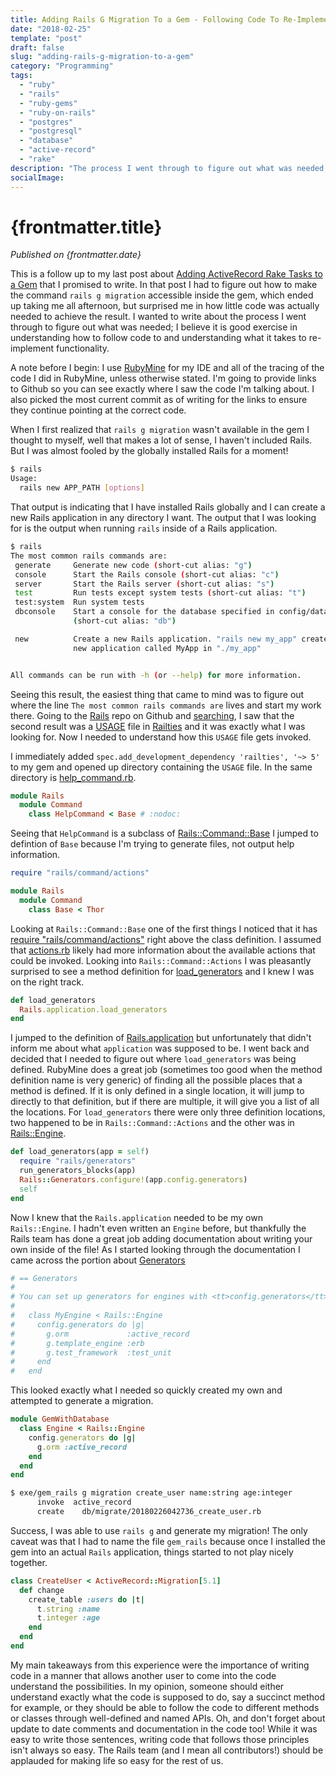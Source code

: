 ```yaml
---
title: Adding Rails G Migration To a Gem - Following Code To Re-Implement Functionality
date: "2018-02-25"
template: "post"
draft: false
slug: "adding-rails-g-migration-to-a-gem"
category: "Programming"
tags:
  - "ruby"
  - "rails"
  - "ruby-gems"
  - "ruby-on-rails"
  - "postgres"
  - "postgresql"
  - "database"
  - "active-record"
  - "rake"
description: "The process I went through to figure out what was needed; I believe it is good exercise in understanding how to follow code to and understanding what it takes to re-implement functionality."
socialImage:
---
```



# {frontmatter.title}

<PublishedOnOldBlog />

_Published on {frontmatter.date}_

This is a follow up to my last post about [Adding ActiveRecord Rake Tasks to a Gem](https://jer-k.github.io/add-active-record-rake-tasks-to-gem/) that I promised to write.
In that post I had to figure out how to make the command `rails g migration` accessible inside the gem, which ended
up taking me all afternoon, but surprised me in how little code was actually needed to achieve the result. I wanted to
write about the process I went through to figure out what was needed; I believe it is good exercise in understanding
how to follow code to and understanding what it takes to re-implement functionality.

A note before I begin: I use [RubyMine](https://www.jetbrains.com/ruby/) for my IDE and all of the tracing of the code I did in RubyMine, unless
otherwise stated. I'm going to provide links to Github so you can see exactly where I saw the code I'm talking about.
I also picked the most current commit as of writing for the links to ensure they continue pointing at the correct code.

When I first realized that `rails g migration` wasn't available in the gem I thought to myself, well that makes a lot
of sense, I haven't included Rails. But I was almost fooled by the globally installed Rails for a moment!

```bash
$ rails
Usage:
  rails new APP_PATH [options]
```

That output is indicating that I have installed Rails globally and I can create a new Rails application in any directory
I want. The output that I was looking for is the output when running `rails` inside of a Rails application.

```bash
$ rails
The most common rails commands are:
 generate     Generate new code (short-cut alias: "g")
 console      Start the Rails console (short-cut alias: "c")
 server       Start the Rails server (short-cut alias: "s")
 test         Run tests except system tests (short-cut alias: "t")
 test:system  Run system tests
 dbconsole    Start a console for the database specified in config/database.yml
              (short-cut alias: "db")

 new          Create a new Rails application. "rails new my_app" creates a
              new application called MyApp in "./my_app"


All commands can be run with -h (or --help) for more information.
```

Seeing this result, the easiest thing that came to mind was to figure out where the line `The most common rails commands are`
lives and start my work there. Going to the [Rails](https://github.com/rails/rails) repo on Github and [searching](https://github.com/rails/rails/search?utf8=%E2%9C%93&q=The+most+common+rails+commands+are&type=), I saw that the second
result was a [USAGE](https://github.com/rails/rails/blob/ae3e241b573b450fd9ce694a458ad942a8bd6b03/railties/lib/rails/commands/help/USAGE) file in [Railties](https://github.com/rails/rails/tree/master/railties) and it was exactly what I was looking for. Now I needed to understand
how this `USAGE` file gets invoked.

I immediately added `spec.add_development_dependency 'railties', '~> 5'` to my gem and opened up directory containing
the `USAGE` file. In the same directory is [help_command.rb](https://github.com/rails/rails/blob/ae3e241b573b450fd9ce694a458ad942a8bd6b03/railties/lib/rails/commands/help/help_command.rb).

```ruby
module Rails
  module Command
    class HelpCommand < Base # :nodoc:
```

Seeing that `HelpCommand` is a subclass of [Rails::Command::Base](https://github.com/rails/rails/blob/ae3e241b573b450fd9ce694a458ad942a8bd6b03/railties/lib/rails/command/base.rb) I jumped to defintion of `Base` because I'm
trying to generate files, not output help information.

```ruby
require "rails/command/actions"

module Rails
  module Command
    class Base < Thor
```

Looking at `Rails::Command::Base` one of the first things I noticed that it has [require "rails/command/actions"](https://github.com/rails/rails/blob/ae3e241b573b450fd9ce694a458ad942a8bd6b03/railties/lib/rails/command/base.rb#L9)
right above the class definition. I assumed that [actions.rb](https://github.com/rails/rails/blob/ae3e241b573b450fd9ce694a458ad942a8bd6b03/railties/lib/rails/command/actions.rb) likely had more information about the available actions
that could be invoked.
Looking into `Rails::Command::Actions` I was pleasantly surprised to see a method definition for [load_generators](https://github.com/rails/rails/blob/ae3e241b573b450fd9ce694a458ad942a8bd6b03/railties/lib/rails/command/actions.rb#L38-L40)
and I knew I was on the right track.

```ruby
def load_generators
  Rails.application.load_generators
end
```

I jumped to the definition of [Rails.application](https://github.com/rails/rails/blob/ae3e241b573b450fd9ce694a458ad942a8bd6b03/railties/lib/rails.rb#L39-L41) but unfortunately that didn't inform me about what `application`
was supposed to be. I went back and decided that I needed to figure out where `load_generators` was being defined.
RubyMine does a great job (sometimes too good when the method definition name is very generic) of finding all the possible
places that a method is defined. If it is only defined in a single location, it will jump to directly to that definition,
but if there are multiple, it will give you a list of all the locations. For `load_generators` there were only three
definition locations, two happened to be in `Rails::Command::Actions` and the other was in [Rails::Engine](https://github.com/rails/rails/blob/ae3e241b573b450fd9ce694a458ad942a8bd6b03/railties/lib/rails/engine.rb#L465-L470).

```ruby
def load_generators(app = self)
  require "rails/generators"
  run_generators_blocks(app)
  Rails::Generators.configure!(app.config.generators)
  self
end
```

Now I knew that the `Rails.application` needed to be my own `Rails::Engine`. I hadn't even written an `Engine` before,
but thankfully the Rails team has done a great job adding documentation about writing your own inside of the file! As I
started looking through the documentation I came across the portion about [Generators](https://github.com/rails/rails/blob/ae3e241b573b450fd9ce694a458ad942a8bd6b03/railties/lib/rails/engine.rb#L52-L62)

```ruby
# == Generators
#
# You can set up generators for engines with <tt>config.generators</tt> method:
#
#   class MyEngine < Rails::Engine
#     config.generators do |g|
#       g.orm             :active_record
#       g.template_engine :erb
#       g.test_framework  :test_unit
#     end
#   end
```

This looked exactly what I needed so quickly created my own and attempted to generate a migration.

```ruby
module GemWithDatabase
  class Engine < Rails::Engine
    config.generators do |g|
      g.orm :active_record
    end
  end
end
```

```bash
$ exe/gem_rails g migration create_user name:string age:integer
      invoke  active_record
      create    db/migrate/20180226042736_create_user.rb
```

Success, I was able to use `rails g` and generate my migration! The only caveat was that I had to name the file `gem_rails`
because once I installed the gem into an actual `Rails` application, things started to not play nicely together.

```ruby
class CreateUser < ActiveRecord::Migration[5.1]
  def change
    create_table :users do |t|
      t.string :name
      t.integer :age
    end
  end
end
```

My main takeaways from this experience were the importance of writing code in a manner that allows another user to come
into the code understand the possibilities. In my opinion, someone should either understand exactly what the code is
supposed to do, say a succinct method for example, or they should be able to follow the code to different methods or
classes through well-defined and named APIs. Oh, and don't forget about update to date comments and documentation in the
code too! While it was easy to write those sentences, writing code that follows those principles isn't always so easy.
The Rails team (and I mean all contributors!) should be applauded for making life so easy for the rest of us.
